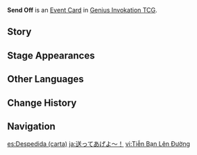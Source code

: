 {{Genius Invokation TCG Infobox
|id        = 332013
|image     = Send Off Event Card.png
|type      = Event Card
|effect    = Choose one Summon on the opposing side and cause it to lose 2 '''Usage(s)'''.
|matching  = 2
|source1   = [[Genius Invokation TCG Starter Deck]]
|source2   = {{Sold By}}
|features  = Hu Tao
}}
'''Send Off''' is an [[Event Card]] in [[Genius Invokation TCG]].

==Story==
{{Description|"Here at Wangsheng Funeral Parlor, you can count on us to go full send! Satisfaction guaranteed!"|title=Send Off}}

==Stage Appearances==
{{Genius Invokation TCG Stage Appearances}}

==Other Languages==
{{Other Languages
|en      = Send Off
|zhs     = 送你一程
|zhs_rm  = Sòng Nǐ Yī Chéng
|zht     = 送你一程
|zht_rm  = Sòng Nǐ Yī Chéng
|zh_tl   = 
|ja      = 送ってあげよ～！
|ja_rm   = Okutte Ageyo~!
|ja_tl   = I'll Send You Off!
|ko      = 널 저세상으로 데려다줄게
|ko_rm   = Neol Jeosesang'euro Deryeodajulkke
|ko_tl   = I'll Send You to Afterlife
|es      = Despedida
|es_tl   = Farewell
|fr      = Adios
|fr_lang = es
|fr_tl   = Goodbye
|ru      = Последний путь
|ru_tl   = The Last Journey
|th      = Send Off
|vi      = Tiễn Bạn Lên Đường
|vi_tl   = 
|de      = Lebe wohl!
|de_tl   = Farewell!
|id      = Send Off
|pt      = Vou te dar uma ajuda
|pt_tl   = 
|tr      = Uğurlama
|tr_tl   = Farewell
|it      = Espulsione
|it_tl   = Expulsion
}}

==Change History==
{{Change History|3.3}}

==Navigation==
{{Genius Invokation TCG Navbox|Event Card}}

[[es:Despedida (carta)]]
[[ja:送ってあげよ～！]]
[[vi:Tiễn Bạn Lên Đường]]